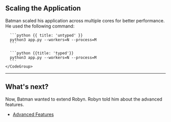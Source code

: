 ## Scaling the Application

Batman scaled his application across multiple cores for better performance. He used the following command:

<Row>
  <Col>
  </Col>
  <Col sticky>
    <CodeGroup title="Request">

      ```python {{ title: 'untyped' }}
      python3 app.py --workers=N --process=M
      ```

      ```python {{title: 'typed'}}
      python3 app.py --workers=N --process=M
      ```
    </CodeGroup>
  </Col>
</Row>

---

## What's next?

Now, Batman wanted to extend Robyn. Robyn told him about the advanced features.

- [Advanced Features](/documentation/api_reference/advanced_features)

